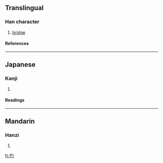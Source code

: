 ==Translingual==
===Han character===
{{Han char|rn=60|rad=彳|as=03|sn=6|four=2722<sub>0</sub>|canj=竹人心戈 (HOPI)}}
# [[bridge]]
====References====
{{Han ref|kx=0365.060|dkj=10043|dj=0684.270|hdz=20814.040|uh=5F74|ud=24436|bh=C9DF|bd=51679}}
----
==Japanese==
===Kanji===
{{ja-kanji|grade=|rs=彳03}}
# {{defn|Japanese}} 
====Readings====
{{ja-readings|on=[[しゃく]] (shaku), [[てき]] (teki), [[ちゃく]] (chaku), [[はく]] (haku), [[ばく]] (baku)|kun=[[まるきばし]] (marukibashi)}}
----
==Mandarin==
===Hanzi===
{{cmn-hanzi|pin=[[zhuó]] (zhuo2)|wg=cho<sup>2</sup>}}
# {{defn|Mandarin}}

[[fr:彴]]